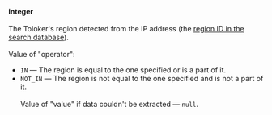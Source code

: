 **integer**<br/><br/>The Toloker's region detected from the IP address (the [region ID in the search database](/docs/api/regions)).<br/><br/>Value of "operator":

- `IN` — The region is equal to the one specified or is a part of it.
- `NOT_IN` — The region is not equal to the one specified and is not a part of it.<br/><br/>Value of "value" if data couldn't be extracted — `null`.
